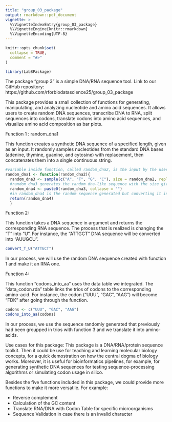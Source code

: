 ```yaml
---
title: "group_03_package"
output: rmarkdown::pdf_document
vignette: >
  %\VignetteIndexEntry{group_03_package}
  %\VignetteEngine{knitr::rmarkdown}
  %\VignetteEncoding{UTF-8}
---
```

```r
knitr::opts_chunk$set(
  collapse = TRUE,
  comment = "#>"
)
```

```r
library(Lab8Package)
```

The package "group 3" is a simple DNA/RNA sequence tool. 
Link to our GitHub repository: https://github.com/rforbiodatascience25/group_03_package

This package provides a small collection of functions for generating, manipulating, and analyzing nucleotide and amino acid sequences. It allows users to create random DNA sequences, transcribe DNA to RNA, split sequences into codons, translate codons into amino acid sequences, and visualize amino acid composition as bar plots.

Function 1 : random_dna1

This function creates a synthetic DNA sequence of a specified length, given as an input. It randomly samples nucleotides from the standard DNA bases (adenine, thymine, guanine, and cytosine) with replacement, then concatenates them into a single continuous string.

```r
#variable inside function, called random_dna2, is the input by the user. This should be the desired lenght of DNA
random_dna1 <- function(random_dna2){
  random_dna3 <- sample(c("A", "T", "G", "C"), size = random_dna2, replace = TRUE)
  #random_dna3 generates the random dna-like sequence with the size given in random_dna2
  random_dna4 <- paste0(random_dna3, collapse = "")
  #in random_dna4 is the random sequence generated but converting it into a string, without any spaces in between.
  return(random_dna4)
  }
```



Function 2:

This function takes a DNA sequence in argument and returns the corresponding RNA sequence. The process that is realized is changing the "T" into "U".
For instance, the "ATTGCT" DNA sequence will be converted into "AUUGCU".

```r
convert_T_U("ATTGCT")
```

In our process, we will use the random DNA sequence created with function 1 and make it an RNA one.


Function 4:

This function "codons_into_aa" uses the data table we integrated. The "data_codon.rda" table links the trios of codons to the corresponding amino-acid.
For instance, the codon ("UUU", "GAC", "AAG") will become "FDK" after going through the function.

```r
codons <- c("UUU", "GAC", "AAG")
codons_into_aa(codons)
```
In our process, we use the sequence randomly generated that previously had been groupped in trios with function 3 and we translate it into amino-acids.


Use cases for this package: 
This package is a DNA/RNA/protein sequence toolkit. Then it could be use for teaching and learning molecular biology concepts, for a quick demostration on how the central dogma of biology works. Moreover, it is useful for bioinformatics pipelines, for example, for generating synthetic DNA sequences for testing sequence-processing algorithms or simulating codon usage in silico.

Besides the five functions included in this package, we could provide more functions to make it more versatile. For example: 

- Reverse complement
- Calculation of the GC content
- Translate RNA/DNA with Codon Table for specific microorganisms
- Sequence Validation in case there is an invalid character

